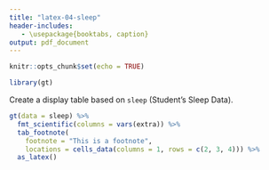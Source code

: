 ```yaml
---
title: "latex-04-sleep"
header-includes:
   - \usepackage{booktabs, caption}
output: pdf_document
---
```


```r
knitr::opts_chunk$set(echo = TRUE)

library(gt)
```

Create a display table based on `sleep` (Student's Sleep Data).

```r
gt(data = sleep) %>%
  fmt_scientific(columns = vars(extra)) %>%
  tab_footnote(
    footnote = "This is a footnote",
    locations = cells_data(columns = 1, rows = c(2, 3, 4))) %>%
  as_latex()
```
